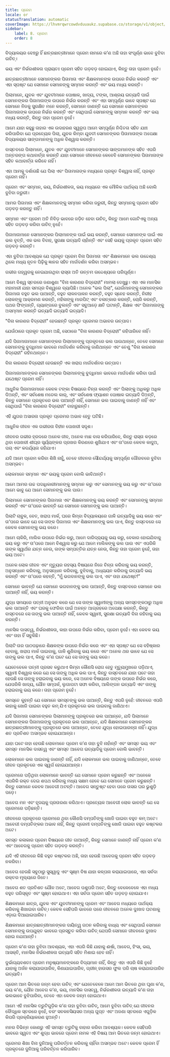```yaml
---
title: ପ୍ରେମ
locale: or
statusTranslation: automatic
coverImage: https://lhvmrqwrcowdvduuaukz.supabase.co/storage/v1/object/public/strapi-uploads/small_cover-educacion-fundamental.webp-2d51a7828a2b1309555be27f7e2a61a0.webp
sidebar:
    label: 8. ପ୍ରେମ
    order: 8
---
```

ବିଦ୍ୟାଳୟର ବେଞ୍ଚରୁ ହିଁ ଛାତ୍ରଛାତ୍ରୀମାନେ ପ୍ରେମ ନାମରେ କ’ଣ ଅଛି ତାହା ସଂପୂର୍ଣ୍ଣ ଭାବେ ବୁଝିବା ଉଚିତ୍।

ଭୟ ଏବଂ ନିର୍ଭରଶୀଳତା ପ୍ରାୟତଃ ପ୍ରେମ ସହିତ ଗଡ଼ବଡ଼ ହୋଇଯାଏ, କିନ୍ତୁ ତାହା ପ୍ରେମ ନୁହେଁ।

ଛାତ୍ରଛାତ୍ରୀମାନେ ସେମାନଙ୍କର ପିତାମାତା ଏବଂ ଶିକ୍ଷକମାନଙ୍କ ଉପରେ ନିର୍ଭର କରନ୍ତି ଏବଂ ଏହା ସ୍ପଷ୍ଟ ଯେ ସେମାନେ ସେମାନଙ୍କୁ ସମ୍ମାନ କରନ୍ତି ଏବଂ ଭୟ ମଧ୍ୟ କରନ୍ତି।

ପିଲାମାନେ, ଯୁବକ ଏବଂ ଯୁବତୀମାନେ ପୋଷାକ, ଖାଦ୍ୟ, ଟଙ୍କା, ଆଶ୍ରୟ ଇତ୍ୟାଦି ପାଇଁ ସେମାନଙ୍କର ପିତାମାତାଙ୍କ ଉପରେ ନିର୍ଭର କରନ୍ତି ଏବଂ ଏହା ସମ୍ପୂର୍ଣ୍ଣ ଭାବେ ସ୍ପଷ୍ଟ ଯେ ସେମାନେ ନିଜକୁ ସୁରକ୍ଷିତ ମନେ କରନ୍ତି, ସେମାନେ ଜାଣନ୍ତି ଯେ ସେମାନେ ସେମାନଙ୍କର ପିତାମାତାଙ୍କ ଉପରେ ନିର୍ଭର କରନ୍ତି ଏବଂ ସେଥିପାଇଁ ସେମାନଙ୍କୁ ସମ୍ମାନ କରନ୍ତି ଏବଂ ଭୟ ମଧ୍ୟ କରନ୍ତି, କିନ୍ତୁ ତାହା ପ୍ରେମ ନୁହେଁ।

ଆମେ ଯାହା କହୁଛୁ ତାହାର ଏକ ଉଦାହରଣ ସ୍ୱରୂପ ଆମେ ସମ୍ପୂର୍ଣ୍ଣ ନିଶ୍ଚିତତା ସହିତ ଯାଞ୍ଚ କରିପାରିବା ଯେ ପ୍ରତ୍ୟେକ ପିଲା, ଯୁବକ କିମ୍ବା ଯୁବତୀ ସେମାନଙ୍କର ପିତାମାତାଙ୍କ ଅପେକ୍ଷା ବିଦ୍ୟାଳୟର ସାଙ୍ଗମାନଙ୍କୁ ଅଧିକ ବିଶ୍ୱାସ କରନ୍ତି।

ବାସ୍ତବରେ ପିଲାମାନେ, ଯୁବକ ଏବଂ ଯୁବତୀମାନେ ସେମାନଙ୍କର ସାଙ୍ଗମାନଙ୍କ ସହିତ ଏପରି ଅନ୍ତରଙ୍ଗ କଥାବାର୍ତ୍ତା କରନ୍ତି ଯାହା ସେମାନେ ଜୀବନରେ କେବେବି ସେମାନଙ୍କର ପିତାମାତାଙ୍କ ସହିତ କଥାବାର୍ତ୍ତା କରିବେ ନାହିଁ।

ଏହା ଆମକୁ ଦର୍ଶାଉଛି ଯେ ପିଲା ଏବଂ ପିତାମାତାଙ୍କ ମଧ୍ୟରେ ପ୍ରକୃତ ବିଶ୍ୱାସ ନାହିଁ, ପ୍ରକୃତ ପ୍ରେମ ନାହିଁ।

ପ୍ରେମ ଏବଂ ସମ୍ମାନ, ଭୟ, ନିର୍ଭରଶୀଳତା, ଭୟ ମଧ୍ୟରେ ଏକ ମୌଳିକ ପାର୍ଥକ୍ୟ ଅଛି ବୋଲି ବୁଝିବା ଜରୁରୀ।

ଆମର ପିତାମାତା ଏବଂ ଶିକ୍ଷକମାନଙ୍କୁ ସମ୍ମାନ କରିବା ଜରୁରୀ, କିନ୍ତୁ ସମ୍ମାନକୁ ପ୍ରେମ ସହିତ ଗଡ଼ବଡ଼ କରନ୍ତୁ ନାହିଁ।

ସମ୍ମାନ ଏବଂ ପ୍ରେମ ଅତି ନିବିଡ଼ ଭାବରେ ଜଡ଼ିତ ହେବା ଉଚିତ୍, କିନ୍ତୁ ଆମେ ଗୋଟିଏକୁ ଅନ୍ୟ ସହିତ ଗଡ଼ବଡ଼ କରିବା ଉଚିତ୍ ନୁହେଁ।

ପିତାମାତାମାନେ ସେମାନଙ୍କର ପିଲାମାନଙ୍କ ପାଇଁ ଭୟ କରନ୍ତି, ସେମାନେ ସେମାନଙ୍କ ପାଇଁ ଏକ ଭଲ ବୃତ୍ତି, ଏକ ଭଲ ବିବାହ, ସୁରକ୍ଷା ଇତ୍ୟାଦି ଚାହାଁନ୍ତି ଏବଂ ସେହି ଭୟକୁ ପ୍ରକୃତ ପ୍ରେମ ସହିତ ଗଡ଼ବଡ଼ କରନ୍ତି।

ଏହା ବୁଝିବା ଆବଶ୍ୟକ ଯେ ପ୍ରକୃତ ପ୍ରେମ ବିନା ପିତାମାତା ଏବଂ ଶିକ୍ଷକମାନେ ଭଲ ଉଦ୍ଦେଶ୍ୟ ଥିଲେ ମଧ୍ୟ ନୂତନ ପିଢ଼ିକୁ ଜ୍ଞାନର ସହିତ ମାର୍ଗଦର୍ଶନ କରିବା ଅସମ୍ଭବ।

ଗଭୀର ଗହ୍ୱରକୁ ନେଇଯାଉଥିବା ରାସ୍ତା ଅତି ଉତ୍ତମ ଉଦ୍ଦେଶ୍ୟରେ ପରିପୂର୍ଣ୍ଣ।

ଆମେ ବିଶ୍ୱ ସ୍ତରରେ ଜଣାଶୁଣା "ବିନା କାରଣର ବିଦ୍ରୋହୀ" ମାମଲା ଦେଖୁଛୁ। ଏହା ଏକ ମାନସିକ ମହାମାରୀ ଯାହା ସମଗ୍ର ବିଶ୍ୱରେ ବ୍ୟାପିଛି। ଅନେକ "ଭଲ ପିଲା", ଯେଉଁମାନଙ୍କୁ ସେମାନଙ୍କର ପିତାମାତା ବହୁତ ଭଲ ପାଆନ୍ତି, ବହୁତ ଲାଳନପାଳନ କରନ୍ତି, ବହୁତ ସ୍ନେହ କରନ୍ତି, ନିରୀହ ଲୋକଙ୍କୁ ଆକ୍ରମଣ କରନ୍ତି, ମହିଳାଙ୍କୁ ମାରପିଟ୍ ଏବଂ ବଳାତ୍କାର କରନ୍ତି, ଚୋରି କରନ୍ତି, ପଥର ଫିଙ୍ଗନ୍ତି, ଗ୍ୟାଙ୍ଗରେ ବୁଲନ୍ତି ଏବଂ ସବୁଆଡ଼େ କ୍ଷତି ଘଟାନ୍ତି, ଶିକ୍ଷକ ଏବଂ ପିତାମାତାଙ୍କୁ ଅସମ୍ମାନ କରନ୍ତି ଇତ୍ୟାଦି ଇତ୍ୟାଦି ଇତ୍ୟାଦି।

"ବିନା କାରଣର ବିଦ୍ରୋହୀ" ହେଉଛନ୍ତି ପ୍ରକୃତ ପ୍ରେମର ଅଭାବର ଉତ୍ପାଦ।

ଯେଉଁଠାରେ ପ୍ରକୃତ ପ୍ରେମ ଅଛି, ସେଠାରେ "ବିନା କାରଣର ବିଦ୍ରୋହୀ" ରହିପାରିବେ ନାହିଁ।

ଯଦି ପିତାମାତାମାନେ ସେମାନଙ୍କର ପିଲାମାନଙ୍କୁ ପ୍ରକୃତରେ ଭଲ ପାଉଥାନ୍ତେ, ତେବେ ସେମାନେ ସେମାନଙ୍କୁ ବୁଦ୍ଧିମାନ ଭାବରେ ମାର୍ଗଦର୍ଶନ କରିବାକୁ ଜାଣିଥାନ୍ତେ ଏବଂ ତେଣୁ "ବିନା କାରଣର ବିଦ୍ରୋହୀ" ରହିନଥାନ୍ତେ।

ବିନା କାରଣର ବିଦ୍ରୋହୀ ହେଉଛନ୍ତି ଏକ ଖରାପ ମାର୍ଗଦର୍ଶନର ଉତ୍ପାଦ।

ପିତାମାତାମାନଙ୍କର ସେମାନଙ୍କର ପିଲାମାନଙ୍କୁ ବୁଦ୍ଧିମାନ ଭାବରେ ମାର୍ଗଦର୍ଶନ କରିବା ପାଇଁ ଯଥେଷ୍ଟ ପ୍ରେମ ନାହିଁ।

ଆଧୁନିକ ପିତାମାତାମାନେ କେବଳ ଟଙ୍କା ବିଷୟରେ ଚିନ୍ତା କରନ୍ତି ଏବଂ ପିଲାଙ୍କୁ ଅଧିକରୁ ଅଧିକ ଦିଅନ୍ତି, ଏବଂ ସର୍ବଶେଷ ମଡେଲ କାର୍, ଏବଂ ସର୍ବଶେଷ ଫ୍ୟାଶନ ପୋଷାକ ଇତ୍ୟାଦି ଦିଅନ୍ତି, କିନ୍ତୁ ସେମାନେ ପ୍ରକୃତରେ ଭଲ ପାଆନ୍ତି ନାହିଁ, ସେମାନେ ଭଲ ପାଇବାକୁ ଜାଣନ୍ତି ନାହିଁ ଏବଂ ସେଥିପାଇଁ "ବିନା କାରଣର ବିଦ୍ରୋହୀ" ବାହାରୁଛନ୍ତି।

ଏହି ଯୁଗର ଅସାରତା ପ୍ରକୃତ ପ୍ରେମର ଅଭାବ ହେତୁ ଘଟିଛି।

ଆଧୁନିକ ଜୀବନ ଏକ ଗଭୀରତା ବିହୀନ ପୋଖରୀ ସଦୃଶ।

ଜୀବନର ଗଭୀର ହ୍ରଦରେ ଅନେକ ଜୀବ, ଅନେକ ମାଛ ବାସ କରିପାରିବେ, କିନ୍ତୁ ରାସ୍ତା କଡ଼ରେ ଥିବା ପୋଖରୀ ଶୀଘ୍ର ସୂର୍ଯ୍ୟଙ୍କର ପ୍ରଖର କିରଣରେ ଶୁଖିଯାଏ ଏବଂ ତା’ପରେ କେବଳ କାଦୁଅ, ପଚା ଏବଂ କଦର୍ଯ୍ୟତା ରହିଯାଏ।

ଯଦି ଆମେ ପ୍ରେମ କରିବା ଶିଖି ନାହୁଁ, ତେବେ ଜୀବନର ସୌନ୍ଦର୍ଯ୍ୟକୁ ସମ୍ପୂର୍ଣ୍ଣ ଗୌରବରେ ବୁଝିବା ଅସମ୍ଭବ।

ଲୋକମାନେ ସମ୍ମାନ ଏବଂ ଭୟକୁ ପ୍ରେମ ବୋଲି ଭାବିଥାନ୍ତି।

ଆମେ ଆମର ଉଚ୍ଚ ପଦାଧିକାରୀମାନଙ୍କୁ ସମ୍ମାନ କରୁ ଏବଂ ସେମାନଙ୍କୁ ଭୟ କରୁ ଏବଂ ତା’ପରେ ଆମେ ଭାବୁ ଯେ ଆମେ ସେମାନଙ୍କୁ ଭଲ ପାଉ।

ପିଲାମାନେ ସେମାନଙ୍କର ପିତାମାତା ଏବଂ ଶିକ୍ଷକମାନଙ୍କୁ ଭୟ କରନ୍ତି ଏବଂ ସେମାନଙ୍କୁ ସମ୍ମାନ କରନ୍ତି ଏବଂ ତା’ପରେ ଭାବନ୍ତି ଯେ ସେମାନେ ସେମାନଙ୍କୁ ଭଲ ପାଆନ୍ତି।

ପିଲାଟି ଚାବୁକ, ବେତ, ଖରାପ ମାର୍କ, ଘରେ କିମ୍ବା ବିଦ୍ୟାଳୟରେ ଗାଳି ଇତ୍ୟାଦିକୁ ଭୟ କରେ ଏବଂ ତା’ପରେ ଭାବେ ଯେ ସେ ତାଙ୍କ ପିତାମାତା ଏବଂ ଶିକ୍ଷକମାନଙ୍କୁ ଭଲ ପାଏ, କିନ୍ତୁ ବାସ୍ତବରେ ସେ କେବଳ ସେମାନଙ୍କୁ ଭୟ କରେ।

ଆମେ ଚାକିରି, ମାଲିକ ଉପରେ ନିର୍ଭର କରୁ, ଆମେ ଦାରିଦ୍ର୍ୟକୁ ଭୟ କରୁ, ବେକାର ହୋଇଯିବାକୁ ଭୟ କରୁ ଏବଂ ତା’ପରେ ଆମେ ବିଶ୍ୱାସ କରୁ ଯେ ଆମେ ମାଲିକଙ୍କୁ ଭଲ ପାଉ ଏବଂ ଏପରିକି ତାଙ୍କ ସ୍ୱାର୍ଥର ଯତ୍ନ ନେଉ, ତାଙ୍କ ସମ୍ପତ୍ତିର ଯତ୍ନ ନେଉ, କିନ୍ତୁ ତାହା ପ୍ରେମ ନୁହେଁ, ତାହା ଭୟ ଅଟେ।

ଅନେକ ଲୋକ ଜୀବନ ଏବଂ ମୃତ୍ୟୁର ରହସ୍ୟ ବିଷୟରେ ନିଜେ ଚିନ୍ତା କରିବାକୁ ଭୟ କରନ୍ତି, ଅନୁସନ୍ଧାନ କରିବାକୁ, ଅନୁସନ୍ଧାନ କରିବାକୁ, ବୁଝିବାକୁ, ଅଧ୍ୟୟନ କରିବାକୁ ଇତ୍ୟାଦି ଭୟ କରନ୍ତି ଏବଂ ତା’ପରେ କହନ୍ତି, “ମୁଁ ଭଗବାନଙ୍କୁ ଭଲ ପାଏ, ଏବଂ ତାହା ଯଥେଷ୍ଟ!”

ସେମାନେ ଭାବନ୍ତି ଯେ ସେମାନେ ଭଗବାନଙ୍କୁ ଭଲ ପାଆନ୍ତି, କିନ୍ତୁ ବାସ୍ତବରେ ସେମାନେ ଭଲ ପାଆନ୍ତି ନାହିଁ, ଭୟ କରନ୍ତି।

ଯୁଦ୍ଧ ସମୟରେ ପତ୍ନୀ ଅନୁଭବ କରେ ଯେ ସେ ତାଙ୍କ ସ୍ୱାମୀଙ୍କୁ ଅନ୍ୟ ସମସ୍ତଙ୍କଠାରୁ ଅଧିକ ଭଲ ପାଆନ୍ତି ଏବଂ ଘରକୁ ଫେରିବା ପାଇଁ ଅନନ୍ତ ଆଗ୍ରହରେ ଅପେକ୍ଷା କରନ୍ତି, କିନ୍ତୁ ବାସ୍ତବରେ ସେ ତାଙ୍କୁ ଭଲ ପାଆନ୍ତି ନାହିଁ, କେବଳ ସ୍ୱାମୀ, ସୁରକ୍ଷା ଇତ୍ୟାଦି ବିନା ରହିବାକୁ ଭୟ କରନ୍ତି।

ମାନସିକ ଦାସତ୍ୱ, ନିର୍ଭରଶୀଳତା, କାହା ଉପରେ ନିର୍ଭର କରିବା, ପ୍ରେମ ନୁହେଁ। ଏହା କେବଳ ଭୟ ଏବଂ ତାହା ହିଁ ସବୁକିଛି।

ପିଲାଟି ତାର ପାଠପଢ଼ାରେ ଶିକ୍ଷକଙ୍କ ଉପରେ ନିର୍ଭର କରେ ଏବଂ ଏହା ସ୍ପଷ୍ଟ ଯେ ସେ ବହିଷ୍କାର ହେବାକୁ, ଖରାପ ମାର୍କ ପାଇବାକୁ, ଗାଳି ଶୁଣିବାକୁ ଭୟ କରେ ଏବଂ ଅନେକ ଥର ଭାବେ ଯେ ସେ ତାଙ୍କୁ ଭଲ ପାଏ, କିନ୍ତୁ କ’ଣ ଘଟେ ଯେ ସେ ତାଙ୍କୁ ଭୟ କରେ।

ଯେତେବେଳେ ପତ୍ନୀ ପ୍ରସବ କରୁଥାଏ କିମ୍ବା କୌଣସି ରୋଗ ହେତୁ ମୃତ୍ୟୁମୁଖରେ ପଡ଼ିଥାଏ, ସ୍ୱାମୀ ବିଶ୍ୱାସ କରେ ଯେ ସେ ତାଙ୍କୁ ଅଧିକ ଭଲ ପାଏ, କିନ୍ତୁ ବାସ୍ତବରେ ଯାହା ଘଟେ ତାହା ହେଉଛି ସେ ତାଙ୍କୁ ହରାଇବାକୁ ଭୟ କରେ, ସେ ଅନେକ ବିଷୟରେ ତାଙ୍କ ଉପରେ ନିର୍ଭର କରେ, ଯେପରିକି ଖାଦ୍ୟ, ଯୌନ ସମ୍ପର୍କ, ଲୁଗାପଟା ସଫା କରିବା, ଆଲିଙ୍ଗନ ଇତ୍ୟାଦି ଏବଂ ତାଙ୍କୁ ହରାଇବାକୁ ଭୟ କରେ। ତାହା ପ୍ରେମ ନୁହେଁ।

ସମସ୍ତେ କୁହନ୍ତି ଯେ ସେମାନେ ସମସ୍ତଙ୍କୁ ଭଲ ପାଆନ୍ତି, କିନ୍ତୁ ଏପରି ନୁହେଁ: ଜୀବନରେ ଏପରି କାହାକୁ ଖୋଜି ପାଇବା ବହୁତ କମ୍ ଯିଏ ପ୍ରକୃତରେ ଭଲ ପାଇବାକୁ ଜାଣିଥାଏ।

ଯଦି ପିତାମାତା ସେମାନଙ୍କର ପିଲାମାନଙ୍କୁ ପ୍ରକୃତରେ ଭଲ ପାଆନ୍ତେ, ଯଦି ପିଲାମାନେ ସେମାନଙ୍କର ପିତାମାତାଙ୍କୁ ପ୍ରକୃତରେ ଭଲ ପାଆନ୍ତେ, ଯଦି ଶିକ୍ଷକମାନେ ସେମାନଙ୍କର ଛାତ୍ରଛାତ୍ରୀମାନଙ୍କୁ ପ୍ରକୃତରେ ଭଲ ପାଆନ୍ତେ, ତେବେ ଯୁଦ୍ଧ ହୋଇପାରନ୍ତା ନାହିଁ। ଯୁଦ୍ଧ ଶତ ପ୍ରତିଶତ ଅସମ୍ଭବ ହୋଇଯାଆନ୍ତା।

ଯାହା ଘଟେ ତାହା ହେଉଛି ଲୋକମାନେ ପ୍ରେମ କ’ଣ ତାହା ବୁଝି ନାହାଁନ୍ତି ଏବଂ ସମସ୍ତ ଭୟ ଏବଂ ସମସ୍ତ ମାନସିକ ଦାସତ୍ୱ ଏବଂ ସମସ୍ତ ଆବେଗ ଇତ୍ୟାଦିକୁ ପ୍ରେମ ବୋଲି ଭାବନ୍ତି।

ଲୋକମାନେ ଭଲ ପାଇବାକୁ ଜାଣନ୍ତି ନାହିଁ, ଯଦି ଲୋକମାନେ ଭଲ ପାଇବାକୁ ଜାଣିଥାନ୍ତେ, ତେବେ ଜୀବନ ପ୍ରକୃତରେ ଏକ ସ୍ୱର୍ଗ ହୋଇଯାଆନ୍ତା।

ପ୍ରେମରେ ପଡ଼ିଥିବା ଲୋକମାନେ ଭାବନ୍ତି ଯେ ସେମାନେ ପ୍ରେମ କରୁଛନ୍ତି ଏବଂ ଅନେକେ ଏପରିକି ରକ୍ତ ଦେଇ ଶପଥ କରିବାକୁ ମଧ୍ୟ ସକ୍ଷମ ହେବେ ଯେ ସେମାନେ ପ୍ରେମ କରୁଛନ୍ତି। କିନ୍ତୁ ସେମାନେ କେବଳ ଆବେଗୀ ଅଟନ୍ତି। ଆବେଗ ସନ୍ତୁଷ୍ଟ ହେବା ପରେ ତାସର ଘର ଭୁଶୁଡ଼ି ପଡ଼େ।

ଆବେଗ ମନ ଏବଂ ହୃଦୟକୁ ପ୍ରତାରଣା କରିଥାଏ। ପ୍ରତ୍ୟେକ ଆବେଗୀ ଲୋକ ଭାବନ୍ତି ଯେ ସେ ପ୍ରେମରେ ପଡ଼ିଛନ୍ତି।

ଜୀବନରେ ପ୍ରକୃତରେ ପ୍ରେମରେ ଥିବା କୌଣସି ଦମ୍ପତିଙ୍କୁ ଖୋଜି ପାଇବା ବହୁତ କମ୍ ଅଟେ। ଆବେଗୀ ଦମ୍ପତିଙ୍କର ଅଭାବ ନାହିଁ, କିନ୍ତୁ ପ୍ରେମୀ ଦମ୍ପତିଙ୍କୁ ଖୋଜି ପାଇବା ବହୁତ କଷ୍ଟକର ଅଟେ।

ସମସ୍ତ କଳାକାର ପ୍ରେମ ବିଷୟରେ ଗୀତ ଗାଆନ୍ତି, କିନ୍ତୁ ସେମାନେ ଜାଣନ୍ତି ନାହିଁ ପ୍ରେମ କ’ଣ ଏବଂ ଆବେଗକୁ ପ୍ରେମ ସହିତ ଗଡ଼ବଡ଼ କରନ୍ତି।

ଯଦି ଏହି ଜୀବନରେ କିଛି ବହୁତ କଷ୍ଟକର ଅଛି, ତାହା ହେଉଛି ଆବେଗକୁ ପ୍ରେମ ସହିତ ଗଡ଼ବଡ଼ ନକରିବା।

ଆବେଗ ହେଉଛି ସବୁଠାରୁ ସୁସ୍ୱାଦୁ ଏବଂ ସୂକ୍ଷ୍ମ ବିଷ ଯାହା କଳ୍ପନା କରାଯାଇପାରେ, ଏହା ସର୍ବଦା ରକ୍ତର ମୂଲ୍ୟରେ ଜିତେ।

ଆବେଗ ଶତ ପ୍ରତିଶତ ଯୌନ ଅଟେ, ଆବେଗ ପଶୁପରି ଅଟେ, କିନ୍ତୁ ବେଳେବେଳେ ଏହା ମଧ୍ୟ ବହୁତ ପରିସ୍କୃତ ଏବଂ ସୂକ୍ଷ୍ମ ହୋଇଥାଏ। ଏହା ସର୍ବଦା ପ୍ରେମ ସହିତ ଗଡ଼ବଡ଼ ହୋଇଯାଏ।

ଶିକ୍ଷକମାନେ ଛାତ୍ର, ଯୁବକ ଏବଂ ଯୁବତୀମାନଙ୍କୁ ପ୍ରେମ ଏବଂ ଆବେଗ ମଧ୍ୟରେ ପାର୍ଥକ୍ୟ କରିବାକୁ ଶିଖାଇବା ଉଚିତ୍। କେବଳ ସେହିପରି ଭାବରେ ପରେ ଜୀବନରେ ଅନେକ ଦୁଃଖଦ ଘଟଣାକୁ ଏଡ଼ାଇ ଦିଆଯାଇପାରିବ।

ଶିକ୍ଷକମାନେ ଛାତ୍ରଛାତ୍ରୀମାନଙ୍କର ଦାୟିତ୍ୱ ଗଠନ କରିବାକୁ ବାଧ୍ୟ ଏବଂ ସେଥିପାଇଁ ସେମାନେ ସେମାନଙ୍କୁ ଉପଯୁକ୍ତ ଭାବରେ ପ୍ରସ୍ତୁତ କରିବା ଉଚିତ୍ ଯେପରି ସେମାନେ ଜୀବନରେ ଦୁଃଖଦ ହୋଇ ନଯାଆନ୍ତି।

ପ୍ରେମ କ’ଣ ତାହା ବୁଝିବା ଆବଶ୍ୟକ, ଏହା ଏପରି କିଛି ଯାହାକୁ ଈର୍ଷା, ଆବେଗ, ହିଂସା, ଭୟ, ଆସକ୍ତି, ମାନସିକ ନିର୍ଭରଶୀଳତା ଇତ୍ୟାଦି ସହିତ ମିଶାଇ ହେବ ନାହିଁ।

ଦୁର୍ଭାଗ୍ୟବଶତଃ ପ୍ରେମ ମନୁଷ୍ୟମାନଙ୍କରେ ବିଦ୍ୟମାନ ନାହିଁ, କିନ୍ତୁ ଏହା ଏପରି କିଛି ନୁହେଁ ଯାହାକୁ ଅର୍ଜନ କରାଯାଇପାରିବ, କିଣାଯାଇପାରିବ, ଗ୍ରୀନ୍ ହାଉସର ଫୁଲ ପରି ଚାଷ କରାଯାଇପାରିବ ଇତ୍ୟାଦି।

ପ୍ରେମ ଆମ ଭିତରେ ଜନ୍ମ ହେବା ଉଚିତ୍ ଏବଂ ଯେତେବେଳେ ଆମେ ଆମ ଭିତରେ ଥିବା ଘୃଣା କ’ଣ, ଭୟ କ’ଣ, ଯୌନ ଆବେଗ କ’ଣ, ଭୟ, ମାନସିକ ଦାସତ୍ୱ, ନିର୍ଭରଶୀଳତା ଇତ୍ୟାଦି କ’ଣ ତାହା ଭଲଭାବେ ବୁଝିପାରିବା, ତେବେ ଏହା କେବଳ ଜନ୍ମ ହୋଇଥାଏ।

ଆମେ ଏହି ମାନସିକ ତ୍ରୁଟିଗୁଡ଼ିକ କ’ଣ ତାହା ବୁଝିବା ଉଚିତ୍, ଆମେ ବୁଝିବା ଉଚିତ୍ ଯେ ଜୀବନର ବୌଦ୍ଧିକ ସ୍ତରରେ ନୁହେଁ, ବରଂ ସବକନସିୟସର ଅନ୍ୟ ଗୁପ୍ତ ଏବଂ ଅଜଣା ସ୍ତରରେ ଏଗୁଡ଼ିକ କିପରି ପ୍ରକ୍ରିୟାକରଣ ହୁଅନ୍ତି।

ମନର ବିଭିନ୍ନ କୋଣରୁ ଏହି ସମସ୍ତ ତ୍ରୁଟିକୁ ବାହାର କରିବା ଆବଶ୍ୟକ। କେବଳ ସେହିପରି ଭାବରେ ସ୍ୱତଃ ଏବଂ ଶୁଦ୍ଧ ଭାବରେ ପ୍ରେମ ନାମକ ଏହି ବିଷୟ ଆମ ଭିତରେ ଜନ୍ମ ହୋଇଥାଏ।

ପ୍ରେମର ଶିଖା ବିନା ଦୁନିଆକୁ ପରିବର୍ତ୍ତନ କରିବାକୁ ଚାହିଁବା ଅସମ୍ଭବ ଅଟେ। କେବଳ ପ୍ରେମ ହିଁ ପ୍ରକୃତରେ ଦୁନିଆକୁ ପରିବର୍ତ୍ତନ କରିପାରିବ।

